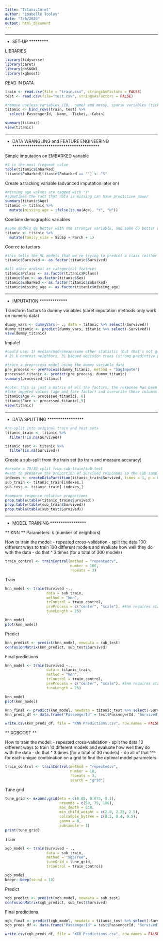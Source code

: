 ```yaml
---
title: "TitanicCaret"
author: "Isabelle Tooley"
date: "7/6/2020"
output: html_document
---
```


**********
* SET-UP *
**********


LIBRARIES
```r
library(tidyverse)
library(caret)
library(doSNOW)
library(xgboost)
```


READ IN DATA
```r
train <- read.csv(file = "train.csv", stringsAsFactors = FALSE)
test <- read.csv(file="test.csv", stringsAsFactors = FALSE)

#remove useless variables (ID,  name) and messy, sparse variables (ticket, cabin)
titanic <- bind_rows(train, test) %>%
  select(-PassengerId, -Name, -Ticket, -Cabin)

summary(titanic)
view(titanic)
```



******************************************
* DATA WRANGLING and FEATURE ENGINEERING *
******************************************


Simple imputation on EMBARKED variable
```r
#S is the most frequent value
table(titanic$Embarked)
titanic$Embarked[titanic$Embarked == ""] <- "S"
```

Create a tracking variable (advanced imputation later on)
```r
#missing age values are tagged with "Y"
#sometimes the fact that data is missing can have predictive power
summary(titanic$Age)
titanic <- titanic %>%
  mutate(missing_age = ifelse(is.na(Age), "Y", "N"))
```

Combine demographic variables
```r
#some models do better with one stronger variable, and some do better with many little variables
titanic <- titanic %>%
  mutate(family_size = SibSp + Parch + 1)
```

Coerce to factors
```r
#this tells the ML models that we're trying to predict a class (either group 0 or 1)
titanic$Survived <- as.factor(titanic$Survived)

#all other ordinal or categorical features
titanic$Pclass <- as.factor(titanic$Pclass)
titanic$Sex <- as.factor(titanic$Sex)
titanic$Embarked <- as.factor(titanic$Embarked)
titanic$missing_age <- as.factor(titanic$missing_age)
```


**************
* IMPUTATION *
**************


Transform factors to dummy variables (caret imputation methods only work on numeric data)
```r
dummy_vars <- dummyVars(~ ., data = titanic %>% select(-Survived))
dummy_titanic <- predict(dummy_vars, titanic %>% select(-Survived))
view(dummy_titanic)
```

Impute!
```r
#could use: 1) median/mode/mean/some other statistic (but that's not great),
# 2) k nearest neighbors, 3) bagged decision trees (strong predictive power, but computationally intensive)

#train a preprocess model using the dummy variable data
pre_process <- preProcess(dummy_titanic, method = "bagImpute")
processed_titanic <- predict(pre_process, dummy_titanic)
summary(processed_titanic)

#note: this is just a matrix of all the factors, the response has been removed!
#take imputed values (age and fare factor) and overwrite those columns in the original data
titanic$Age <- processed_titanic[, 6]
titanic$Fare <- processed_titanic[,9]
view(titanic)
```


******************
* DATA SPLITTING *
******************


```r
#re-split into original train and test sets
titanic_train <- titanic %>%
  filter(!is.na(Survived))

titanic_test <- titanic %>%
  filter(is.na(Survived))
```

Create a sub-split from the train set (to train and measure accuracy)
```r
#create a 70/30 split from sub-train/sub-test
#want to preserve the proportion of Survived responses so the sub samples are still representative of the population
indexes <- createDataPartition(titanic_train$Survived, times = 1, p = 0.7, list = FALSE)
sub_train <- titanic_train[indexes,]
sub_test <- titanic_train[-indexes,]

#compare response relative proportions
prop.table(table(titanic_train$Survived))
prop.table(table(sub_train$Survived))
prop.table(table(sub_test$Survived))
```



******************
* MODEL TRAINING *
******************


** KNN **
Parameters: k (number of neighbors)

How to train the model:
- repeated cross-validation
- split the data 100 different ways to train 100 different models and evaluate how well they do with the data
- do that ^ 3 times (for a total of 300 models)
```r
train_control <- trainControl(method = "repeatedcv", 
                              number = 100, 
                              repeats = 3)
```

Train
```r
knn_model <- train(Survived ~., 
                   data = sub_train, 
                   method = "knn",
                   trControl = train_control,
                   preProcess = c("center", "scale"), #knn requires standardization (Euclidean distances)
                   tuneLength = 25)

knn_model
plot(knn_model)
```

Predict
```r
knn_predict <- predict(knn_model, newdata = sub_test)
confusionMatrix(knn_predict, sub_test$Survived)
```

Final predictions
```r
knn_model <- train(Survived ~., 
                   data = titanic_train, 
                   method = "knn",
                   trControl = train_control,
                   preProcess = c("center", "scale"), #knn requires standardization (Euclidean distances)
                   tuneLength = 25)

knn_model
plot(knn_model)

knn_final <- predict(knn_model, newdata = titanic_test %>% select(-Survived))
knn_preds_df <- data.frame("PassengerId" = test$PassengerId, "Survived" = knn_final)

write.csv(knn_preds_df, file = "KNN Predictions.csv", row.names = FALSE)
```



** XGBOOST **

How to train the model:
- repeated cross-validation
- split the data 10 different ways to train 10 different models and evaluate how well they do with the data
- do that ^ 3 times (for a total of 30 models)
- do all of that ^^^ for each unique combination on a grid to find the optimal model parameters

```r
train_control <- trainControl(method = "repeatedcv", 
                              number = 10, 
                              repeats = 3,
                              search = "grid")
```

Tune grid
```r
tune_grid <- expand.grid(eta = c(0.05, 0.075, 0.1),
                         nrounds = c(50, 75, 100),
                         max_depth = 6:8,
                         min_child_weight = c(2.0, 2.25, 2.5),
                         colsample_bytree = c(0.3, 0.4, 0.5),
                         gamma = 0,
                         subsample = 1)
print(tune_grid)
```

Train
```r
xgb_model <- train(Survived ~ .,
                   data = sub_train, 
                   method = "xgbTree",
                   tuneGrid = tune_grid,
                   trControl = train_control)

xgb_model
beepr::beep(sound = 10)
```

Predict
```r
xgb_predict <- predict(xgb_model, newdata = sub_test)
confusionMatrix(xgb_predict, sub_test$Survived)
```

Final predictions
```r
xgb_final <- predict(xgb_model, newdata = titanic_test %>% select(-Survived))
xgb_preds_df <- data.frame("PassengerId" = test$PassengerId, "Survived" = xgb_final)

write.csv(xgb_preds_df, file = "XGB Predictions.csv", row.names = FALSE)
```

